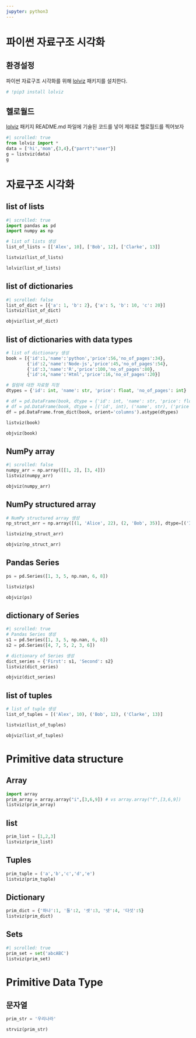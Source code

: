 ```yaml
---
jupyter: python3
---
```


# 파이썬 자료구조 시각화

## 환경설정

파이썬 자료구조 시각화를 위해 [lolviz](https://github.com/parrt/lolviz) 패키지를 설치한다.

```python
# !pip3 install lolviz
```

## 헬로월드

[lolviz](https://github.com/parrt/lolviz) 패키지 README.md 파일에 기술된 코드를 넣어 제대로 헬로월드를 찍어보자

```python
#| scrolled: true
from lolviz import *
data = ['hi','mom',{3,4},{"parrt":"user"}]
g = listviz(data)
g
```

# 자료구조 시각화

## list of lists

```python
#| scrolled: true
import pandas as pd
import numpy as np

# list of lists 생성
list_of_lists = [['Alex', 10], ['Bob', 12], ['Clarke', 13]]

listviz(list_of_lists)
```

```python
lolviz(list_of_lists)
```

## list of dictionaries

```python
#| scrolled: false
list_of_dict = [{'a': 1, 'b': 2}, {'a': 5, 'b': 10, 'c': 20}]
listviz(list_of_dict)
```

```python
objviz(list_of_dict)
```

## list of dictionaries with data types

```python
# list of dictionary 생성
book = [{'id':1,'name':'python','price':56,'no_of_pages':34},
        {'id':2,'name':'Node-js','price':45,'no_of_pages':54},
        {'id':3,'name':'R','price':100,'no_of_pages':80},
        {'id':4,'name':'Html','price':16,'no_of_pages':20}]

# 컬럼에 대한 자료형 지정
dtypes = {'id': int, 'name': str, 'price': float, 'no_of_pages': int}

# df = pd.DataFrame(book, dtype = {'id': int, 'name': str, 'price': float, 'no_of_pages': int})
# df = pd.DataFrame(book, dtype = [('id', int), ('name', str), ('price', float), ('no_of_pages', int)])
df = pd.DataFrame.from_dict(book, orient='columns').astype(dtypes)

listviz(book)
```

```python
objviz(book)
```

## NumPy array

```python
#| scrolled: false
numpy_arr = np.array([[1, 2], [3, 4]])
listviz(numpy_arr)
```

```python
objviz(numpy_arr)
```

## NumPy structured array

```python
# NumPy structured array 생성
np_struct_arr = np.array([(1, 'Alice', 22), (2, 'Bob', 35)], dtype=[('ID', 'i4'), ('Name', 'U10'), ('Age', 'i4')])

listviz(np_struct_arr)
```

```python
objviz(np_struct_arr)
```

## Pandas Series

```python
ps = pd.Series([1, 3, 5, np.nan, 6, 8])

listviz(ps)
```

```python
objviz(ps)
```

## dictionary of Series

```python
#| scrolled: true
# Pandas Series 생성
s1 = pd.Series([1, 3, 5, np.nan, 6, 8])
s2 = pd.Series([4, 7, 5, 2, 3, 6])

# dictionary of Series 생성
dict_series = {'First': s1, 'Second': s2}
listviz(dict_series)
```

```python
objviz(dict_series)
```

## list of tuples

```python
# list of tuple 생성
list_of_tuples = [('Alex', 10), ('Bob', 12), ('Clarke', 13)]

listviz(list_of_tuples)
```

```python
objviz(list_of_tuples)
```

# Primitive data structure

## Array

```python
import array
prim_array = array.array("i",[3,6,9]) # vs array.array("f",[3,6,9])
listviz(prim_array)
```

## list

```python
prim_list = [1,2,3]
listviz(prim_list)
```

## Tuples

```python
prim_tuple = ('a','b','c','d','e')
listviz(prim_tuple)
```

## Dictionary

```python
prim_dict = {'하나':1, '둘':2, '셋':3, '넷':4, '다섯':5}
listviz(prim_dict)
```

## Sets

```python
#| scrolled: true
prim_set = set('abcABC')
listviz(prim_set)
```

# Primitive Data Type

## 문자열

```python
prim_str = '우리나라'

strviz(prim_str)
```

